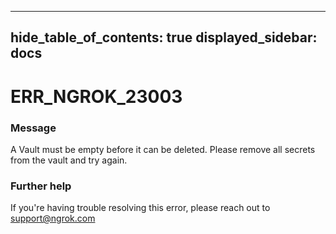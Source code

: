

---
hide_table_of_contents: true
displayed_sidebar: docs
---


# ERR_NGROK_23003

### Message
A Vault must be empty before it can be deleted. Please remove all secrets from the vault and try again.

<ErrorDetails error="err_ngrok_23003" />



### Further help
If you're having trouble resolving this error, please reach out to [support@ngrok.com](mailto:support@ngrok.com?subject=Help%20with%20ERR_NGROK_23003)

